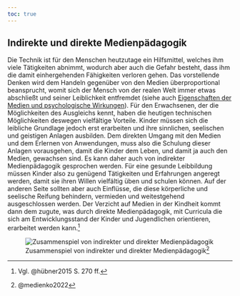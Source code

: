 ---
toc: true
---

## Indirekte und direkte Medienpädagogik

Die Technik ist für den Menschen heutzutage ein Hilfsmittel, welches ihm viele Tätigkeiten abnimmt, wodurch aber auch die Gefahr besteht, dass ihm die damit einhergehenden Fähigkeiten verloren gehen. Das vorstellende Denken wird dem Handeln gegenüber von den Medien überproportional beansprucht, womit sich der Mensch von der realen Welt immer etwas abschließt und seiner Leiblichkeit entfremdet (siehe auch [Eigenschaften der Medien und psychologische Wirkungen](03-eigenschaften-medien.qmd)). Für den Erwachsenen, der die Möglichkeiten des Ausgleichs kennt, haben die heutigen technischen Möglichkeiten deswegen vielfältige Vorteile. Kinder müssen sich die leibliche Grundlage jedoch erst erarbeiten und ihre sinnlichen, seelischen und geistigen Anlagen ausbilden. Dem direkten Umgang mit den Medien und dem Erlernen von Anwendungen, muss also die Schulung dieser Anlagen vorausgehen, damit die Kinder dem Leben, und damit ja auch den Medien, gewachsen sind. Es kann daher auch von indirekter Medienpädagogik gesprochen werden. Für eine gesunde Leibbildung müssen Kinder also zu genügend Tätigkeiten und Erfahrungen angeregt werden, damit sie ihren Willen vielfältig üben und schulen können. Auf der anderen Seite sollten aber auch Einflüsse, die diese körperliche und seelische Reifung behindern, vermieden und weitestgehend ausgeschlossen werden. Der Verzicht auf Medien in der Kindheit kommt dann dem zugute, was durch direkte Medienpädagogik, mit Curricula die sich am Entwicklungsstand der Kinder und Jugendlichen orientieren, erarbeitet werden kann.[^1]

[^1]: Vgl. @hübner2015 S. 270 ff.

![Zusammenspiel von indirekter und direkter Medienpädagogik[^2]](images/medienpädagogik.jpg){#fig-medienpaed}

[^2]: @medienko2022

[^3]: @medienko2022
